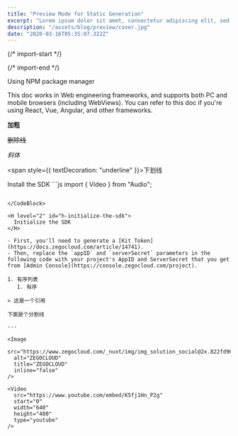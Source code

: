 ```yaml
---
title: "Preview Mode for Static Generation"
excerpt: "Lorem ipsum dolor sit amet, consectetur adipiscing elit, sed do eiusmod tempor incididunt ut labore et dolore magna aliqua. Praesent elementum facilisis leo vel fringilla est ullamcorper eget. At imperdiet dui accumsan sit amet nulla facilities morbi tempus."
description: "/assets/blog/preview/cover.jpg"
date: "2020-03-16T05:35:07.322Z"
---
```


{/* import-start */}

{/* import-end */}

<H level="1" id="h-using-npm-package-manager">
  Using NPM package manager
</H>

This doc works in Web engineering frameworks, and supports both PC and mobile browsers (including WebViews). You can refer to this doc if you're using React, Vue, Angular, and other frameworks.

<strong>加粗</strong>

<del>删除线</del>

<em>斜体</em>

<span style={{ textDecoration: "underline" }}>下划线</span>

<H level="2" id="h-install-the-sdk">
  Install the SDK
</H>

<CodeBlock lang="js" focus="null" fileName="index.js">
```js
import { Video } from "Audio";

```

</CodeBlock>

<H level="2" id="h-initialize-the-sdk">
  Initialize the SDK
</H>

- First, you'll need to generate a [Kit Token](https://docs.zegocloud.com/article/14741).
- Then, replace the `appID` and `serverSecret` parameters in the following code with your project's AppID and ServerSecret that you get from [Admin Console](https://console.zegocloud.com/project).

1. 有序列表
   1. 有序

> 这是一个引用

下面是个分割线

---

<Image
  src="https://www.zegocloud.com/_nuxt/img/img_solution_social@2x.822fd96.jpg"
  alt="ZEGOCLOUD"
  title="ZEGOCLOUD"
  inline="false"
/>

<Video
  src="https://www.youtube.com/embed/K5fj1Hn_P2g"
  start="0"
  width="640"
  height="480"
  type="youtube"
/>
```
